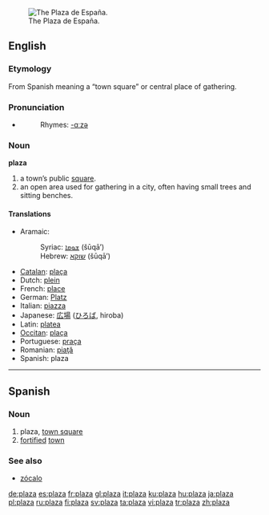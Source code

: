 {{see|plaża}}
[[Image:Plaza de España.jpg|thumb|right|The Plaza de España.]]
==English==

===Etymology===
From Spanish meaning a “town square” or central place of gathering.

===Pronunciation===
* {{audio|en-us-plaza.ogg|Audio (US)}}
*: Rhymes: [[Rhymes:English:-ɑːzə|-ɑːzə]]

===Noun===
'''plaza'''

# a town’s public [[square]].
# an open area used for gathering in a city, often having small trees and sitting benches.

====Translations====
* Aramaic:
*: Syriac: [[ܫܘܩܐ]] (šūqā’) {{m}}
*: Hebrew: [[שוקא]] (šūqā’) {{m}}
* [[Catalan]]: [[plaça]]
* Dutch: [[plein]] {{n}}
* French: [[place]]
* German: [[Platz]] {{m}}
* Italian: [[piazza]]
* Japanese: [[広場]] ([[ひろば]], hiroba)
* Latin: [[platea]]
* [[Occitan]]: [[plaça]]
* Portuguese: [[praça]]
* Romanian: [[piaţă]]
* Spanish: plaza

----

==Spanish==

===Noun===
{{es-noun-f}}

# plaza, [[town square]]
# [[fortified]] [[town]]

===See also===
* [[zócalo]]

[[de:plaza]]
[[es:plaza]]
[[fr:plaza]]
[[gl:plaza]]
[[it:plaza]]
[[ku:plaza]]
[[hu:plaza]]
[[ja:plaza]]
[[pl:plaza]]
[[ru:plaza]]
[[fi:plaza]]
[[sv:plaza]]
[[ta:plaza]]
[[vi:plaza]]
[[tr:plaza]]
[[zh:plaza]]